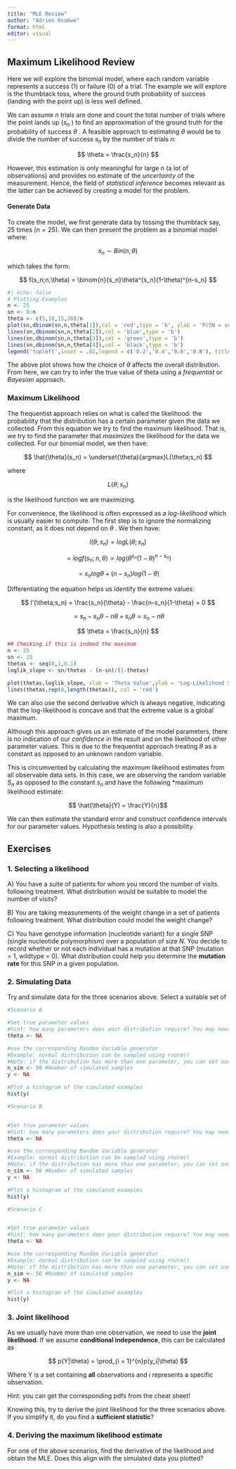 ---
title: "MLE Review"
author: "Adrien Osakwe"
format: html
editor: visual
---

## Maximum Likelihood Review

Here we will explore the binomial model, where each random variable represents a success (1) or failure (0) of a trial. The example we will explore is the thumbtack toss, where the ground truth probability of success (landing with the point up) is less well defined.

We can assume *n* trials are done and count the total number of trials where the point lands up ($s_n$ ) to find an approximation of the ground truth for the probability of success $\theta$ . A feasible approach to estimating $\theta$ would be to divide the number of success $s_n$ by the number of trials $n$:

$$
\theta = \frac{s_n}{n}
$$

However, this estimation is only meaningful for large n (a lot of observations) and provides no estimate of the *uncertainty* of the measurement. Hence, the field of *statistical inference* becomes relevant as the latter can be achieved by creating a model for the problem.

#### Generate Data

To create the model, we first generate data by tossing the thumbtack say, 25 times ($n = 25$). We can then present the problem as a binomial model where:

$$
s_n \sim Bin(n,\theta)
$$

which takes the form:

$$
f(s_n;n,\theta) = \binom{n}{s_n}\theta^{s_n}(1-\theta)^{n-s_n}
$$

```{r}
#| echo: false
# Plotting Examples
n <- 25
sn <- 0:n
theta <- c(5,10,15,20)/n
plot(sn,dbinom(sn,n,theta[1]),col = 'red',type = 'b', ylab = 'P(SN = sn)')
lines(sn,dbinom(sn,n,theta[2]),col = 'blue',type = 'b')
lines(sn,dbinom(sn,n,theta[3]),col = 'green',type = 'b')
lines(sn,dbinom(sn,n,theta[4]),col = 'black',type = 'b')
legend('topleft',inset = .02,legend = c('0.2','0.4','0.6','0.8'), title = 'Theta Value',col = c('red','blue','green','black'),lwd =2 )
```

The above plot shows how the choice of $\theta$ affects the overall distribution. From here, we can try to infer the true value of theta using a *frequentist* or *Bayesian* approach.

### Maximum Likelihood

The frequentist approach relies on what is called the likelihood: the probability that the distribution has a certain parameter given the data we collected. From this equation we try to find the maximum likelihood. That is, we try to find the parameter that *maximizes* the likelihood for the data we collected. For our binomial model, we then have:

$$
\hat{\theta}(s_n) = \underset{\theta}{argmax}L(\theta;s_n)
$$

where

$$
L(\theta;s_n)
$$

is the likelihood function we are maximizing.

For convenience, the likelihood is often expressed as a *log-likelihood* which is usually easier to compute. The first step is to ignore the normalizing constant, as it does not depend on $\theta$ . We then have:

$$
l(\theta;s_n) = logL(\theta;s_n) 
$$

$$
= logf(s_n;n,\theta) \propto  log(\theta^{s_n}(1-\theta)^{n-s_n})
$$

$$
= s_nlog\theta + (n-s_n)log(1-\theta)
$$

Differentiating the equation helps us identify the extreme values:

$$
l'(\theta;s_n) = \frac{s_n}{\theta} - \frac{n-s_n}{1-\theta} = 0
$$

$$
 = s_n-s_n\theta - n\theta + s_n\theta = s_n -n\theta
$$

$$
\theta = \frac{s_n}{n}
$$

```{r}

## Checking if this is indeed the maximum
n <- 25
sn <- 15
thetas <- seq(0,1,0.1)
loglik_slope <- sn/thetas - (n-sn)/(1-thetas)

plot(thetas,loglik_slope, xlab = 'Theta Value',ylab = 'Log-Likelihood Slope')
lines(thetas,rep(0,length(thetas)), col = 'red')
```

We can also use the second derivative which is always negative, indicating that the log-likelihood is concave and that the extreme value is a global maximum.

Although this approach gives us an estimate of the model parameters, there is no indication of our *confidence* in the result and on the likelihood of other parameter values. This is due to the frequentist approach treating $\theta$ as a constant as opposed to an unknown random variable.

This is circumvented by calculating the maximum likelihood estimates from all observable data sets. In this case, we are observing the random variable $S_n$ as opposed to the constant $s_n$ and have the following \*maximum likelihood estimate:

$$ \hat{\theta}(Y) = \frac{Y}{n}$$

We can then estimate the standard error and construct confidence intervals for our parameter values. Hypothesis testing is also a possibility.

## Exercises

### 

### 1. Selecting a likelihood

A\) You have a suite of patients for whom you record the number of visits following treatment. What distribution would be suitable to model the number of visits?

B\) You are taking measurements of the weight change in a set of patients following treatment. What distribution could model the weight change?

C\) You have genotype information (nucleotide variant) for a single SNP (single nucleotide polymorphism) over a population of size $N$. You decide to record whether or not each individual has a mutation at that SNP (mutation = 1, wildtype = 0). What distribution could help you determine the **mutation rate** for this SNP in a given population.

### 2. Simulating Data

Try and simulate data for the three scenarios above. Select a suitable set of

```{r}
#Scenario A

#Set true parameter values
#hint: how many parameters does your distribution require? You may need more than 1
theta <- NA

#use the corresponding Random Variable generator
#Example: normal distribution can be sampled using rnorm()
#Note: if the distribution has more than one parameter, you can set one of them to be known ex: for a normal distribution, assume the variance is known.
n_sim <- 50 #Number of simulated samples
y <- NA

#Plot a histogram of the simulated examples
hist(y)
```

```{r}
#Scenario B


#Set true parameter values
#hint: how many parameters does your distribution require? You may need more than 1
theta <- NA

#use the corresponding Random Variable generator
#Example: normal distribution can be sampled using rnorm()
#Note: if the distribution has more than one parameter, you can set one of them to be known ex: for a normal distribution, assume the variance is known.
n_sim <- 50 #Number of simulated samples
y <- NA

#Plot a histogram of the simulated examples
hist(y)
```

```{r}
#Scenario C


#Set true parameter values
#hint: how many parameters does your distribution require? You may need more than 1
theta <- NA

#use the corresponding Random Variable generator
#Example: normal distribution can be sampled using rnorm()
#Note: if the distribution has more than one parameter, you can set one of them to be known ex: for a normal distribution, assume the variance is known.
n_sim <- 50 #Number of simulated samples
y <- NA

#Plot a histogram of the simulated examples
hist(y)
```

### 3. Joint likelihood

As we usually have more than one observation, we need to use the **joint likelihood**. If we assume **conditional independence**, this can be calculated as

$$
p(Y|\theta) = \prod_{i = 1}^{n}p(y_i|\theta)  
$$

Where Y is a set containing **all** observations and $i$ represents a specific observation.

Hint: you can get the corresponding pdfs from the cheat sheet!

Knowing this, try to derive the joint likelihood for the three scenarios above. If you simplify it, do you find a **sufficient statistic**?

### 4. Deriving the maximum likelihood estimate

For one of the above scenarios, find the derivative of the likelihood and obtain the MLE. Does this align with the simulated data you plotted?
